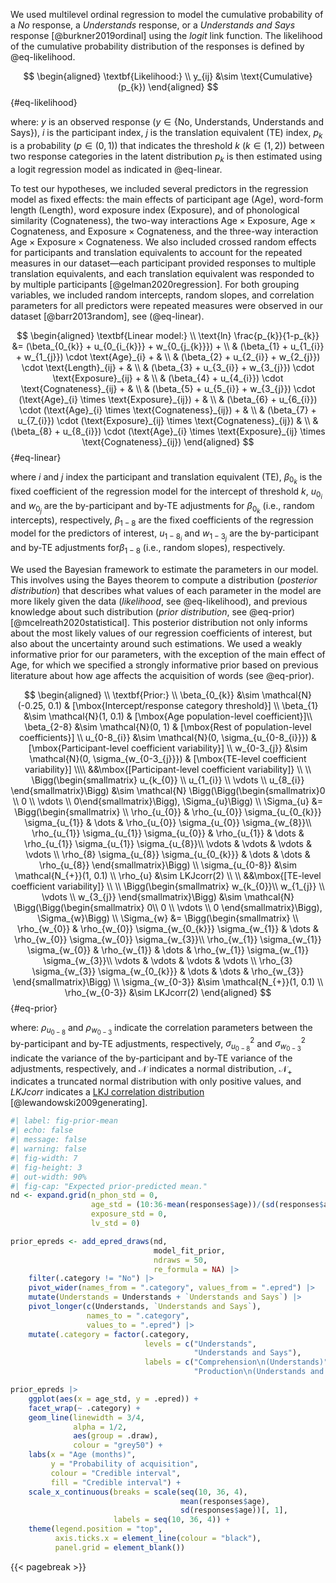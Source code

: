 We used multilevel ordinal regression to model the cumulative probability of a *No* response, a *Understands* response, or a *Understands and Says* response [@burkner2019ordinal] using the *logit* link function. The likelihood of the cumulative probability distribution of the responses is defined by @eq-likelihood. 

$$
\begin{aligned}
\textbf{Likelihood:} \\
y_{ij} &\sim \text{Cumulative}(p_{k})
\end{aligned}
$$ {#eq-likelihood}

where: $y$ is an observed response ($y \in \{\text{No, Understands, Understands and Says}\}$), $i$ is the participant index, $j$ is the translation equivalent (TE) index, $p_{k}$ is a probability ($p \in (0, 1)$) that indicates the threshold $k$ ($k \in (1, 2)$) between two response categories in the latent distribution $p_{k}$ is then estimated using a logit regression model as indicated in @eq-linear.

To test our hypotheses, we included several predictors in the regression model as fixed effects: the main effects of participant age ($\text{Age}$), word-form length ($\text{Length}$), word exposure index ($\text{Exposure}$), and of phonological similarity ($\text{Cognateness}$), the two-way interactions $\text{Age} \times \text{Exposure}$, $\text{Age} \times \text{Cognateness}$, and $\text{Exposure} \times \text{Cognateness}$, and the three-way interaction $\text{Age} \times \text{Exposure} \times \text{Cognateness}$. We also included crossed random effects for participants and translation equivalents to account for the repeated measures in our dataset---each participant provided responses to multiple translation equivalents, and each translation equivalent was responded to by multiple participants [@gelman2020regression]. For both grouping variables, we included random intercepts, random slopes, and correlation parameters for all predictors were repeated measures were observed in our dataset [@barr2013random], see (@eq-linear). 

$$
\begin{aligned}
\textbf{Linear model:} \\
\text{ln} \frac{p_{k}}{1-p_{k}} &= (\beta_{0_{k}} + u_{0_{i_{k}}} + w_{0_{j_{k}}}) + \\
& (\beta_{1} + u_{1_{i}} + w_{1_{j}}) \cdot \text{Age}_{i} + & \\
& (\beta_{2} + u_{2_{i}} + w_{2_{j}}) \cdot \text{Length}_{ij} + & \\
& (\beta_{3} + u_{3_{i}} + w_{3_{j}}) \cdot \text{Exposure}_{ij} + & \\
& (\beta_{4} + u_{4_{i}}) \cdot \text{Cognateness}_{ij} + & \\
& (\beta_{5} + u_{5_{i}} + w_{3_{j}}) \cdot (\text{Age}_{i} \times \text{Exposure}_{ij}) + & \\
& (\beta_{6} + u_{6_{i}}) \cdot (\text{Age}_{i} \times \text{Cognateness}_{ij}) + & \\
& (\beta_{7} + u_{7_{i}}) \cdot (\text{Exposure}_{ij} \times \text{Cognateness}_{ij}) & \\
& (\beta_{8} + u_{8_{i}}) \cdot (\text{Age}_{i} \times \text{Exposure}_{ij} \times \text{Cognateness}_{ij})
\end{aligned}
$$ {#eq-linear}

where $i$ and $j$ index the participant and translation equivalent (TE), $\beta_{0_k}$ is the fixed coefficient of the regression model for the intercept of threshold $k$, $u_{0_{i}}$ and $w_{0_{j}}$ are the by-participant and by-TE adjustments for $\beta_{0_{k}}$ (i.e., random intercepts), respectively, $\beta_{1-8}$ are the fixed coefficients of the regression model for the predictors of interest, $u_{1-8_{i}}$ and $w_{1-3_{j}}$ are the by-participant and by-TE adjustments for$\beta_{1-8}$ (i.e., random slopes), respectively.

We used the Bayesian framework to estimate the parameters in our model. This involves using the Bayes theorem to compute a distribution (*posterior distribution*) that describes what values of each parameter in the model are more likely given the data (*likelihood*, see @eq-likelihood), and previous knowledge about such distribution (*prior distribution*, see @eq-prior) [@mcelreath2020statistical]. This posterior distribution not only informs about the most likely values of our regression coefficients of interest, but also about the uncertainty around such estimations. We used a weakly informative prior for our parameters, with the exception of the main effect of $\text{Age}$, for which we specified a strongly informative prior based on previous literature about how age affects the acquisition of words (see @eq-prior).

$$
\begin{aligned}
\\
\textbf{Prior:} \\
\beta_{0_{k}} &\sim \mathcal{N}(-0.25, 0.1) & [\mbox{Intercept/response category threshold}] \\
\beta_{1} &\sim \mathcal{N}(1, 0.1) & [\mbox{Age population-level coefficient}]\\
\beta_{2-8} &\sim \mathcal{N}(0, 1) & [\mbox{Rest of population-level coefficients}] \\
u_{0-8_{i}} &\sim \mathcal{N}(0, \sigma_{u_{0-8_{i}}}) & [\mbox{Participant-level coefficient variability}] \\
w_{0-3_{j}} &\sim \mathcal{N}(0, \sigma_{w_{0-3_{j}}}) & [\mbox{TE-level coefficient variability}] \\\\
&&\mbox{[Participant-level coefficient variability]} \\ \\
\Bigg(\begin{smallmatrix}
u_{k_{0}} \\ 
u_{1_{i}} \\ 
\vdots \\ 
u_{8_{i}} 
\end{smallmatrix}\Bigg) &\sim \mathcal{N} 
\Bigg(\Bigg(\begin{smallmatrix}0 \\
0 \\ 
\vdots \\
0\end{smallmatrix}\Bigg), \Sigma_{u}\Bigg) \\
\Sigma_{u} &= \Bigg(\begin{smallmatrix} \\
\rho_{u_{0}} & \rho_{u_{0}} \sigma_{u_{0_{k}}} \sigma_{u_{1}} & \dots & \rho_{u_{0}} \sigma_{u_{0}} \sigma_{w_{8}}\\ 
\rho_{u_{1}} \sigma_{u_{1}} \sigma_{u_{0}} & \rho_{u_{1}} & \dots & \rho_{u_{1}} \sigma_{u_{1}} \sigma_{u_{8}}\\ 
\vdots & \vdots & \vdots & \vdots \\
\rho_{8} \sigma_{u_{8}} \sigma_{u_{0_{k}}} & \dots & \dots & \rho_{u_{8}} \end{smallmatrix}\Bigg) \\
\sigma_{u_{0-8}} &\sim \mathcal{N_{+}}(1, 0.1) \\
\rho_{u} &\sim LKJcorr(2) \\
\\
&&\mbox{[TE-level coefficient variability]} \\ \\
\Bigg(\begin{smallmatrix}
w_{k_{0}}\\ 
w_{1_{j}} \\ 
\vdots \\ 
w_{3_{j}} 
\end{smallmatrix}\Bigg) &\sim \mathcal{N} \Bigg(\Bigg(\begin{smallmatrix}
0\\ 
0 \\ 
\vdots \\
0 
\end{smallmatrix}\Bigg), \Sigma_{w}\Bigg) \\
\Sigma_{w} &= \Bigg(\begin{smallmatrix} \\
\rho_{w_{0}} & \rho_{w_{0}} \sigma_{w_{0_{k}}} \sigma_{w_{1}} & \dots & \rho_{w_{0}} \sigma_{w_{0}} \sigma_{w_{3}}\\ 
\rho_{w_{1}} \sigma_{w_{1}} \sigma_{w_{0}} & \rho_{w_{1}} & \dots & \rho_{w_{1}} \sigma_{w_{1}} \sigma_{w_{3}}\\ 
\vdots & \vdots & \vdots & \vdots \\
\rho_{3} \sigma_{w_{3}} \sigma_{w_{0_{k}}} & \dots & \dots & \rho_{w_{3}} \end{smallmatrix}\Bigg) \\
\sigma_{w_{0-3}} &\sim \mathcal{N_{+}}(1, 0.1) \\
\rho_{w_{0-3}} &\sim LKJcorr(2)
\end{aligned}
$$ {#eq-prior}

where: $\rho_{u_{0-8}}$ and $\rho_{w_{0-3}}$ indicate the correlation parameters between the by-participant and by-TE adjustments, respectively, $\sigma_{u_{0-8}}^2$ and $\sigma_{w_{0-3}}^2$ indicate the variance of the by-participant and by-TE variance of the adjustments, respectively, and $\mathcal{N}$ indicates a normal distribution, $\mathcal{N}_{+}$ indicates a truncated normal distribution with only positive values, and $LKJcorr$ indicates a [LKJ correlation distribution](https://mc-stan.org/docs/2_22/functions-reference/lkj-correlation.html) [@lewandowski2009generating].

```{r apafg}
#| label: fig-prior-mean
#| echo: false
#| message: false
#| warning: false
#| fig-width: 7
#| fig-height: 3
#| out-width: 90%
#| fig-cap: "Expected prior-predicted mean."
nd <- expand.grid(n_phon_std = 0,
                  age_std = (10:36-mean(responses$age))/(sd(responses$age)),
                  exposure_std = 0,
                  lv_std = 0)

prior_epreds <- add_epred_draws(nd, 
                                model_fit_prior,
                                ndraws = 50, 
                                re_formula = NA) |> 
    filter(.category != "No") |> 
    pivot_wider(names_from = ".category", values_from = ".epred") |> 
    mutate(Understands = Understands + `Understands and Says`) |> 
    pivot_longer(c(Understands, `Understands and Says`),
                 names_to = ".category",
                 values_to = ".epred") |> 
    mutate(.category = factor(.category,
                              levels = c("Understands",
                                         "Understands and Says"),
                              labels = c("Comprehension\n(Understands)",
                                         "Production\n(Understands and Says)")))

prior_epreds |> 
    ggplot(aes(x = age_std, y = .epred)) +
    facet_wrap(~ .category) +
    geom_line(linewidth = 3/4,
              alpha = 1/2,
              aes(group = .draw),
              colour = "grey50") + 
    labs(x = "Age (months)", 
         y = "Probability of acquisition",
         colour = "Credible interval", 
         fill = "Credible interval") +
    scale_x_continuous(breaks = scale(seq(10, 36, 4), 
                                      mean(responses$age), 
                                      sd(responses$age))[, 1],
                       labels = seq(10, 36, 4)) +
    theme(legend.position = "top",
          axis.ticks.x = element_line(colour = "black"),
          panel.grid = element_blank())
```

{{< pagebreak >}}
